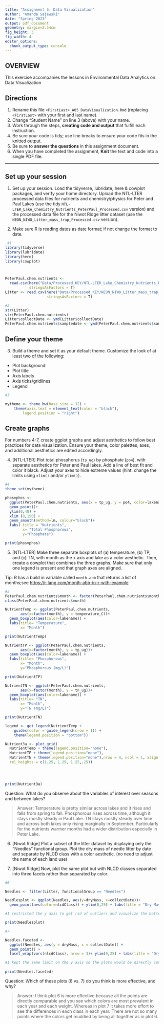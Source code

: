 ```yaml
---
title: "Assignment 5: Data Visualization"
author: "Amanda Sajewski"
date: "Spring 2023"
output: pdf_document
geometry: margin=2.54cm
fig_height: 3
fig_width: 4
editor_options: 
  chunk_output_type: console
---
```


## OVERVIEW

This exercise accompanies the lessons in Environmental Data Analytics on Data Visualization 

## Directions
1.  Rename this file `<FirstLast>_A05_DataVisualization.Rmd` (replacing `<FirstLast>` with your first and last name).
2. Change "Student Name" on line 3 (above) with your name.
3. Work through the steps, **creating code and output** that fulfill each instruction.
4. Be sure your code is tidy; use line breaks to ensure your code fits in the knitted output.
5. Be sure to **answer the questions** in this assignment document.
6. When you have completed the assignment, **Knit** the text and code into a single PDF file.

---

## Set up your session 

1. Set up your session. Load the tidyverse, lubridate, here & cowplot packages, and verify your home directory. Upload the NTL-LTER processed data files for nutrients and chemistry/physics for Peter and Paul Lakes (use the tidy `NTL-LTER_Lake_Chemistry_Nutrients_PeterPaul_Processed.csv` version) and the processed data file for the Niwot Ridge litter dataset (use the `NEON_NIWO_Litter_mass_trap_Processed.csv` version). 

2. Make sure R is reading dates as date format; if not change the format to date.

```r
 #1 
library(tidyverse)
library(lubridate)
library(here)
library(cowplot)



PeterPaul.chem.nutrients <- 
  read.csv(here("Data/Processed_KEY/NTL-LTER_Lake_Chemistry_Nutrients_PeterPaul_Processed.csv"),
           stringsAsFactors = T)
Litter <- read.csv(here("Data/Processed_KEY/NEON_NIWO_Litter_mass_trap_Processed.csv"),
                   stringsAsFactors = T)

#2
str(Litter)
str(PeterPaul.chem.nutrients)
Litter$collectDate <- ymd(Litter$collectDate)
PeterPaul.chem.nutrients$sampledate <- ymd(PeterPaul.chem.nutrients$sampledate)


```
## Define your theme
3. Build a theme and set it as your default theme. Customize the look of at least two of the following: 
 * Plot background
 * Plot title
 * Axis labels
 * Axis ticks/gridlines
 * Legend

```r
#3

mytheme <- theme_bw(base_size = 12) +
    theme(axis.text = element_text(color = "black"), 
        legend.position = "right")
```

## Create graphs
For numbers 4-7, create ggplot graphs and adjust aesthetics to follow best practices for data visualization. Ensure your theme, color palettes, axes, and additional aesthetics are edited accordingly.

4. [NTL-LTER] Plot total phosphorus (`tp_ug`) by phosphate (`po4`), with separate aesthetics for Peter and Paul lakes. Add a line of best fit and color it black. Adjust your axes to hide extreme values (hint: change the limits using `xlim()` and/or `ylim()`).

```r
#4 
theme_set(mytheme)

phosvphos <- 
  ggplot(PeterPaul.chem.nutrients, aes(x = tp_ug, y = po4, color=lakename)) +
  geom_point()+
  ylim(0,40) +
  xlim (0,150) +
  geom_smooth(method=lm, colour="black")+
  labs( title = "Nutrients",
        x= "Total Phosphorous",
        y="Phosphate")

print(phosvphos)

```

5. [NTL-LTER] Make three separate boxplots of (a) temperature, (b) TP, and (c) TN, with month as the x axis and lake as a color aesthetic. Then, create a cowplot that combines the three graphs. Make sure that only one legend is present and that graph axes are aligned. 

Tip: R has a build in variable called `month.abb` that returns a list of months;see <https://r-lang.com/month-abb-in-r-with-example>

```r
#5 
PeterPaul.chem.nutrients$month <- factor(PeterPaul.chem.nutrients$month, levels = 1:12, labels = month.abb)
class(PeterPaul.chem.nutrients$month)

NutrientTemp <- ggplot(PeterPaul.chem.nutrients, 
       aes(x=factor(month), y = temperature_C))+
  geom_boxplot(aes(color=lakename)) +
  labs(title= "Temperature",
       x= "Month")

print(NutrientTemp)

NutrientTP <- ggplot(PeterPaul.chem.nutrients, 
       aes(x=factor(month), y = tp_ug))+
  geom_boxplot(aes(color=lakename)) +
  labs(title= "Phosphorous",
       x= "Month",
       y="Phosphorous (mg/L)")

print(NutrientTP)

NutrientTN <- ggplot(PeterPaul.chem.nutrients, 
       aes(x=factor(month), y = tn_ug))+
  geom_boxplot(aes(color=lakename)) +
  labs(title= "TN",
       x= "Month",
       y="TN (mg/L)")

print(NutrientTN)

legend <- get_legend(NutrientTemp + 
    guides(color = guide_legend(nrow = 1)) +
    theme(legend.position = "bottom"))

Nutrient3a <- plot_grid(
  NutrientTemp + theme(legend.position="none"),
  NutrientTP + theme(legend.position="none"),
  NutrientTN + theme(legend.position="none"),nrow = 4, ncol = 1, align = 'h',legend,
  rel_heights = c(1.25, 1.25, 1.25,.25)) 
  



print(Nutrient3a)


```

Question: What do you observe about the variables of interest over seasons and between lakes? 

> Answer: Temperature is pretty similar across lakes and it rises and falls from spring to fall. Phosphorous rises across time, although it stays mostly steady in Paul Lake. TN stays mostly steady over time and across both lakes only rising marginally in September. Particularly for the nutrients warmer months had a wider distribution especially in Peter Lake. 

6. [Niwot Ridge] Plot a subset of the litter dataset by displaying only the "Needles" functional group. Plot the dry mass of needle litter by date and separate by NLCD class with a color aesthetic. (no need to adjust the name of each land use)

7. [Niwot Ridge] Now, plot the same plot but with NLCD classes separated into three facets rather than separated by color. 

```r
#6

Needles <- filter(Litter, functionalGroup == "Needles")

Needlesplot <- ggplot(Needles, aes(y=dryMass, x=collectDate))+
  geom_point(aes(color=nlcdClass)) + ylim(0,25) + labs(title = "Dry Mass of Needles", x= "Year")

#I restricted the y axis to get rid of outliers and visualize the bottom points better. I chose a scatterplot because it visualized the data in the clearest way with years on the x axis. 

print(Needlesplot)

#7

Needles.faceted <-
  ggplot(Needles, aes(y = dryMass, x = collectDate)) +
  geom_point() +
  facet_wrap(vars(nlcdClass), nrow = 3)+ ylim(0,25) + labs(title = "Dry Mass of Needles per class", x= "Year")

#I kept the same limit on the y axis so the plots would be directly comparable. 
  
print(Needles.faceted)


```
Question: Which of these plots (6 vs. 7) do you think is more effective, and why? 

> Answer: I think plot 6 is more effective because all the points are directly comparable and you see which colors are most prevalent in each year and each weight. Whereas in plot 7 it takes more effort to see the differences in each class in each year. There are not so many points where the colors get muddied by being all together as in plot 6.